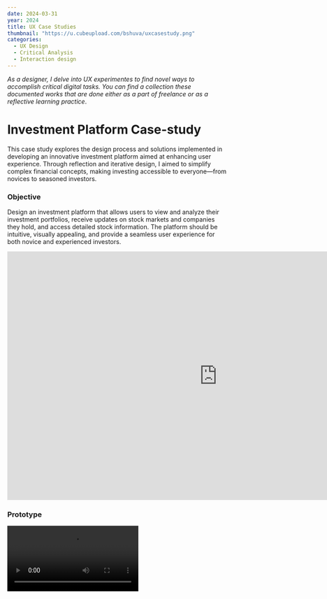```yaml
---
date: 2024-03-31
year: 2024
title: UX Case Studies
thumbnail: "https://u.cubeupload.com/bshuva/uxcasestudy.png"
categories:
  - UX Design
  - Critical Analysis
  - Interaction design
---
```


*As a designer, I delve into UX experimentes to find novel ways to accomplish critical digital tasks. 
You can find a collection these documented works that are done either as a part of freelance or as a reflective learning practice*. 
<br/>

# Investment Platform Case-study
This case study explores the design process and solutions implemented in developing an innovative investment platform aimed at enhancing user experience. Through reflection and iterative design, I aimed to simplify complex financial concepts, making investing accessible to everyone—from novices to seasoned investors.
### Objective 
Design an investment platform that allows users to view and analyze their investment portfolios, receive updates on stock markets and companies they hold, 
and access detailed stock information. The platform should be intuitive, visually appealing, and provide a seamless user experience for both novice and experienced investors.

<iframe src="https://docs.google.com/presentation/d/e/2PACX-1vTATxOkekBoB4glU7ygi_2LbwI5ADgiwI3eNmN3RYJujCkoJ-bfFnuxcEc5lgztlkKswXwg0agY-vLG/embed?start=true&loop=true&delayms=1000" frameborder="0" width="960" height="569" allowfullscreen="true" mozallowfullscreen="true" webkitallowfullscreen="true"></iframe>

### Prototype
<Video src="https://www.youtube.com/embed/s7SR07IO3Ug?si=hVtkNOrHSqncrAJ7" title="Houzeo offer compare" />

____
<br/>


# Customer Support Dashboard
I wanted explore the nuances to design a dashboard for complaints and insights to be used by a manager and that can be scaled.
I did it as a one day practice task.

### Problem Statement
Design an admin dashboard for an AI-driven customer support tool where support managers can monitor, analyze, and improve the performance of human agents and AI bots. 
The dashboard should show key metrics like issue resolution times, customer satisfaction, and workflow improvement suggestions.

### Constraints
The dashboard should be easy for both new and experienced users.
Managers should be able to customize which KPIs they monitor based on their business goals. Include predictive analytics to provide helpful insights without confusing the user.
The design should handle a growing team or more complex tasks as the company scales.

### Things manager will like to see for the analysis of current scenario:
Workflow improvement suggestions/Insight- when is the peak time to get receive complaints, when is it least (trends -time x complaint graph), if particular. issue is prominent in the system
Filter based on particular KPIs- Important KPIs- Time taken to resolve, Failure of AI chatbot/need for human intervention, most number of issues resolved by an employee, number of issues resolved by the AI bot, customer satisfaction overview
Over all, successful support vs Pending/failed queries that still need to be solved.

**Extra questions to be considered**
- If the manager want to look at a particular chat support how will he access it? How can he monitor any particular employee?
- can he overtake an ongoing chat support, to resolve an issue if it continues for more than a day.

## Dashboard Screens
<iframe src="https://docs.google.com/presentation/d/e/2PACX-1vTlSmlLgaYhSNWJnpP6IVEyR6t-X1AYcbelSuiOPITAPH87Xhr7GIdBBs2ewraaU-oepEHEW1lOyC7w/embed?start=true&loop=true&delayms=1000" frameborder="0" width="960" height="569" allowfullscreen="true" mozallowfullscreen="true" webkitallowfullscreen="true"></iframe>

### Prototype
<br/>
<Video src="https://www.youtube.com/embed/yQetCYrW14s?si=6ew9J0niG67KiFCd" title="Houzeo offer compare" />

____
<br/>

# Houzeo
Tech startup focused on simplifying your real estate transaction experience. Houzeo makes For Sale By Owner easy by giving you access to technologies 
only real estate agents have, including instant pricing report and closing Dashboard.

### Design Challenge Breif
Sellers  have listed their properties on the Houzeo platform, attracting  multiple offers from potential buyers or their representatives. However, sellers are facing difficulties in efficiently reviewing and comparing these offers due to the following issues:

- **Lack of Clear Differentiators**: Users struggle to discern key features and discrepancies among property offers, leading to confusion during decision-making.  
- **Poor Navigation**: Users encounter difficulties in finding relevant information due to confusing navigation structures and buried content.
- **Unclear Call to Action (CTA)**: Users need clear guidance on the next steps to take, as ambiguous or poorly positioned CTAs can hinder engagement.
- **Overwhelming Amount of Information**: Presenting users with excessive information overwhelms them, leading to decision paralysis.

![](../../assets/projects/ux-case-studies/houzeo.png) 
> *Houzeo webpage UI showing offers recived by a seller and their comparision that has to be redesigned for a Mobile-app*

<br/>
### Design Analysis and Redesigned screens
<iframe src="https://docs.google.com/presentation/d/e/2PACX-1vQkF4rjdYFIGYUyxWnSSz0gLwuLDMvHg2qs2fRz5ga7Y2Fjbo9jd3NUTqRDppOy9g2SYGArtpeoQCqd/embed?start=false&loop=false&delayms=3000" frameborder="0" width="960" height="569" allowfullscreen="true" mozallowfullscreen="true" webkitallowfullscreen="true"></iframe>
<br/>

### Prototype
<Video src="https://www.youtube.com/embed/a0Fdk90hCW4" title="Houzeo offer compare" />


_______
